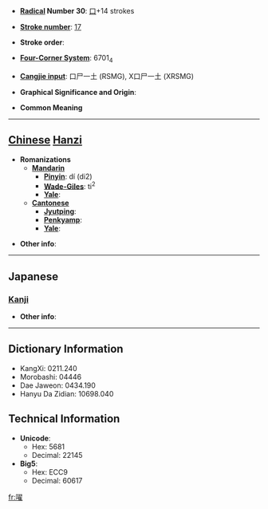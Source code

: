 * '''[[Wiktionary:Chinese radical index| Radical]] Number 30''': [[Wiktionary:Chinese radical index 口|口]]+14 strokes

* '''[[Wiktionary:Chinese total strokes index|Stroke number]]''': [[Wiktionary:Chinese total strokes index 17|17]]

* '''Stroke order''': 

* '''[[Wiktionary:Chinese four corner index|Four-Corner System]]''': 6701<sub>4</sub>

* '''[[Wiktionary:Chinese Cangjie index|Cangjie input]]''': 口尸一土 (RSMG), X口尸一土 (XRSMG)

* '''Graphical Significance and Origin''': 

* '''Common Meaning'''

----

== [[Chinese]] [[Hanzi]] ==

* '''Romanizations'''
** '''[[Mandarin]]'''
*** '''[[Pinyin]]''': dí (di2)
*** '''[[Wade-Giles]]''': ti<sup>2</sup>
*** '''[[Yale]]''': 
** '''[[Cantonese]]'''
*** '''[[Jyutping]]''':
*** '''[[Penkyamp]]''': 
*** '''[[Yale]]''': 

* '''Other info''': 

----

==Japanese==
===[[Kanji]]===
{{kanji|on readings=[[てき]] (teki), [[じゃく]] (jaku)|kun readings=[[こえ]] (koe)}}

* '''Other info''':  

----

== Dictionary Information ==

* KangXi: 0211.240
* Morobashi: 04446
* Dae Jaweon: 0434.190
* Hanyu Da Zidian: 10698.040

== Technical Information ==

* '''Unicode''':
** Hex: 5681
** Decimal: 22145
* '''Big5''':
** Hex: ECC9
** Decimal: 60617

[[fr:嚁]]